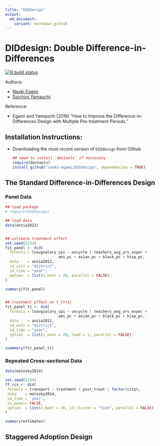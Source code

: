 ```yaml
---
title: "DIDdesign"
output:
  md_document:
    variant: markdown_github
---
```


# DIDdesign: Double Difference-in-Differences


<!-- badges: start -->
[![R build status](https://github.com/naoki-egami/DIDdesign/workflows/R-CMD-check/badge.svg)](https://github.com/naoki-egami/DIDdesign/actions)
<!-- badges: end -->

Authors:

- [Naoki Egami](https://naokiegami.com/)
- [Soichiro Yamauchi](https://soichiroy.github.io/)


Reference:

- Egami and Yamauchi (2019) "How to Improve the Difference-in-Differences Design with Multiple Pre-treatment Periods."

## Installation Instructions:

- Downloading the most recent version of `DIDdesign` from Github

	```r
	## need to install `devtools` if necessary
	require(devtools)
	install_github("naoki-egami/DIDdesign", dependencies = TRUE)
	```

## The Standard Difference-in-Differences Design


### Panel Data


```r
## load package
# require(DIDdesign)

## load data
data(anzia2012)


## estimate treatment effect
set.seed(1234)
fit_panel <- did(
  formula = lnavgsalary_cpi ~ oncycle | teachers_avg_yrs_exper +
                        ami_pc + asian_pc + black_pc + hisp_pc,
  data    = anzia2012,
  id_unit = "district",
  id_time = "year",
  option  = list(n_boot = 20, parallel = FALSE)
)

summary(fit_panel)


## treatment effect on Y_{t+1}
fit_panel_t1 <- did(
  formula = lnavgsalary_cpi ~ oncycle | teachers_avg_yrs_exper +
                        ami_pc + asian_pc + black_pc + hisp_pc,
  data    = anzia2012,
  id_unit = "district",
  id_time = "year",
  option  = list(n_boot = 20, lead = 1, parallel = FALSE)
)

summmary(fit_panel_t1)
```




### Repeated Cross-sectional Data

```r
data(malesky2014)

set.seed(1234)
ff_rcs <- did(
 formula = transport ~ treatment + post_treat | factor(city),
 data    = malesky2014,
 id_time = 'year',
 is_panel= FALSE,
 option  = list(n_boot = 20, id_cluster = "tinh", parallel = FALSE)
)

summary(estimates)
```


## Staggered Adoption Design
